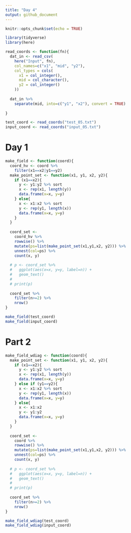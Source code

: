 ```yaml
---
title: "Day 4"
output: github_document
---
```


```r
knitr::opts_chunk$set(echo = TRUE)
```

```r
library(tidyverse)
library(here)
```

```r
read_coords <- function(fn){
  dat_in <- read_csv(
    here("Input", fn), 
    col_names=c("x1", "mid", "y2"), 
    col_types = cols(
      x1 = col_integer(),
      mid = col_character(),
      y2 = col_integer()
    ))
  
  dat_in %>%
    separate(mid, into=c("y1", "x2"), convert = TRUE)
  
}

test_coord <- read_coords("test_05.txt")
input_coord <- read_coords("input_05.txt")
```

# Day 1
```r
make_field <- function(coord){
  coord_hv <- coord %>%
    filter(x1==x2|y1==y2)
  make_point_set <- function(x1, y1, x2, y2){
    if (x1==x2){
      y <- y1:y2 %>% sort
      x <- rep(x1, length(y))
      data.frame(x=x, y=y)
    } else{
      x <- x1:x2 %>% sort
      y <- rep(y1, length(x))
      data.frame(x=x, y=y)
    }
  }
  
  coord_set <-
    coord_hv %>%
    rowwise() %>%
    mutate(ps=list(make_point_set(x1,y1,x2, y2))) %>%
    unnest(col=ps) %>%
    count(x, y)
  
  # p <- coord_set %>%
  #   ggplot(aes(x=x, y=y, label=n)) +
  #   geom_text() 
  # 
  # print(p)
  
  coord_set %>%
    filter(n>=2) %>%
    nrow()
}

make_field(test_coord)
make_field(input_coord)

```

# Part 2


```r
make_field_wdiag <- function(coord){
  make_point_set <- function(x1, y1, x2, y2){
    if (x1==x2){
      y <- y1:y2 %>% sort
      x <- rep(x1, length(y))
      data.frame(x=x, y=y)
    } else if (y1==y2){
      x <- x1:x2 %>% sort
      y <- rep(y1, length(x))
      data.frame(x=x, y=y)
    } else{
      x <- x1:x2
      y <- y1:y2
      data.frame(x=x, y=y)
    }
  }
  
  coord_set <-
    coord %>%
    rowwise() %>%
    mutate(ps=list(make_point_set(x1,y1,x2, y2))) %>%
    unnest(col=ps) %>%
    count(x, y)
  
  # p <- coord_set %>%
  #   ggplot(aes(x=x, y=y, label=n)) +
  #   geom_text() 
  # 
  # print(p)
  
  coord_set %>%
    filter(n>=2) %>%
    nrow()
}

make_field_wdiag(test_coord)
make_field_wdiag(input_coord)

```